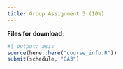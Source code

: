 ```yaml
---
title: Group Assignment 3 (10%)
---
```


**Files for download**:

<!-- * Download the template -->

<!-- ::: {.callout appearance="minimal"} -->
<!-- <i class="bi bi-download"></i> [Download template](../assignment_data/GA3_template.Rmd.zip){download="GA3_template.Rmd.zip"} -->
<!-- ::: -->


```r
#| output: asis
source(here::here("course_info.R"))
submit(schedule, "GA3")
```
